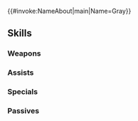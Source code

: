 {{#invoke:NameAbout|main|Name=Gray}}{{HeroPage Tabs}}
{{Hero Infobox
|Name=Gray
|Title=Wry Comrade
|WeaponType=Red Sword
|MoveType=Infantry
|GrowthModifier=Trainee
|Origin=Fire Emblem Echoes: Shadows of Valentia
|Gender=Male
|actorEN=Max Mittelman
|actorJP=谷山紀章
|artist=かわすみ
|releaseDate=July 13, 2017
|poolDate=July 28, 2017
|randomStartTime=2017-07-27T07:00:00Z
|poolRarities=5
|TagID=グレイ
|InternalID=149
|cv1=2
|cv2=100300
|description=Alm's childhood friend from Ram Village. Worldly and competent. Appears in Fire Emblem Echoes: Shadows of Valentia.
|Properties=specRate_201904
}}
{{Stats Page
|Lv1HP=17|Lv1ATK=7|Lv1SPD=6|Lv1DEF=6|Lv1RES=3
|GRHP=60|GRATK=65|GRSPD=60|GRDEF=55|GRRES=45
}}
==Skills==
===Weapons===
{{Weapons Table
|weapon1=Iron Sword
|weapon1Default=1
|weapon1Unlock=1
|weapon2=Steel Sword
|weapon2Default=3
|weapon2Unlock=2
|weapon3=Zanbato
|weapon3Default=4
|weapon3Unlock=3
|weapon4=Zanbato+
|weapon4Default=5
|weapon4Unlock=5
|weapon5=Laid-Back Blade
|weapon5Unlock=5
}}

===Assists===
{{Assists Table
|assist1=Swap
|assist1Default=4
|assist1Unlock=3
}}
===Specials===
{{Specials Table}}
===Passives===
{{Passives Table
|passiveA1=Wind Boost 1
|passiveA2=Wind Boost 2
|passiveA3=Wind Boost 3
|passiveA1Unlock=3
|passiveA2Unlock=4
|passiveA3Unlock=5
|passiveC1=Sword Valor 1
|passiveC2=Sword Valor 2
|passiveC3=Sword Valor 3
|passiveC1Unlock=1
|passiveC2Unlock=2
|passiveC3Unlock=4
}}
{{Heroes Navbox}}